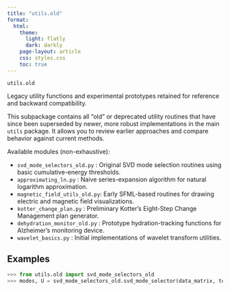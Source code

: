 ```yaml
---
title: "utils.old"
format:
  html:
    theme:
      light: flatly
      dark: darkly
    page-layout: article
    css: styles.css
    toc: true
---
```


`utils.old`

Legacy utility functions and experimental prototypes retained for reference and backward compatibility.

This subpackage contains all "old" or deprecated utility routines that have since been superseded by newer, more robust implementations in the main `utils` package. It allows you to review earlier approaches and compare behavior against current methods.

Available modules (non-exhaustive):

- `svd_mode_selectors_old.py`  : Original SVD mode selection routines using basic cumulative-energy thresholds.
- `approximating_ln.py`        : Naive series-expansion algorithm for natural logarithm approximation.
- `magnetic_field_utils_old.py`: Early SFML-based routines for drawing electric and magnetic field visualizations.
- `kotter_change_plan.py`      : Preliminary Kotter’s Eight-Step Change Management plan generator.
- `dehydration_monitor_old.py` : Prototype hydration-tracking functions for Alzheimer’s monitoring device.
- `wavelet_basics.py`          : Initial implementations of wavelet transform utilities.

## Examples

```python
>>> from utils.old import svd_mode_selectors_old
>>> modes, U = svd_mode_selectors_old.svd_mode_selector(data_matrix, tolerance=1e-2)
```